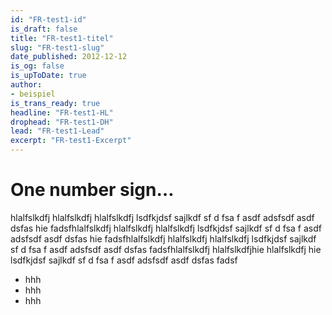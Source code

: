 ```yaml
---
id: "FR-test1-id"
is_draft: false
title: "FR-test1-titel"
slug: "FR-test1-slug"
date_published: 2012-12-12
is_og: false
is_upToDate: true
author: 
- beispiel
is_trans_ready: true
headline: "FR-test1-HL"
drophead: "FR-test1-DH"
lead: "FR-test1-Lead"
excerpt: "FR-test1-Excerpt"
---
```


# One number sign…

hlalfslkdfj hlalfslkdfj hlalfslkdfj lsdfkjdsf sajlkdf sf d fsa f asdf adsfsdf asdf dsfas hie
fadsfhlalfslkdfj hlalfslkdfj hlalfslkdfj lsdfkjdsf sajlkdf sf d fsa f asdf adsfsdf asdf dsfas hie
fadsfhlalfslkdfj hlalfslkdfj hlalfslkdfj lsdfkjdsf sajlkdf sf d fsa f asdf adsfsdf asdf dsfas fadsfhlalfslkdfj hlalfslkdfjhie
 hlalfslkdfj hie 
lsdfkjdsf sajlkdf sf d fsa f asdf adsfsdf asdf dsfas fadsf

* hhh
* hhh 
* hhh